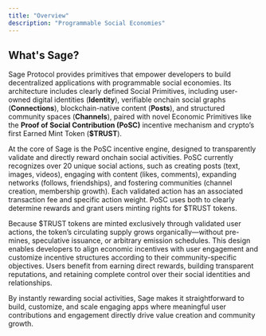 ```yaml
---
title: "Overview"
description: "Programmable Social Economies"
---
```


## What's Sage?

Sage Protocol provides primitives that empower developers to build decentralized applications with programmable social economies. Its architecture includes clearly defined Social Primitives, including user-owned digital identities (**Identity**), verifiable onchain social graphs (**Connections**), blockchain-native content (**Posts**), and structured community spaces (**Channels**), paired with novel Economic Primitives like the **Proof of Social Contribution (PoSC)** incentive mechanism and crypto’s first Earned Mint Token (**\$TRUST**).

At the core of Sage is the PoSC incentive engine, designed to transparently validate and directly reward onchain social activities. PoSC currently recognizes over 20 unique social actions, such as creating posts (text, images, videos), engaging with content (likes, comments), expanding networks (follows, friendships), and fostering communities (channel creation, membership growth). Each validated action has an associated transaction fee and specific action weight. PoSC uses both to clearly determine rewards and grant users minting rights for \$TRUST tokens.

Because \$TRUST tokens are minted exclusively through validated user actions, the token’s circulating supply grows organically—without pre-mines, speculative issuance, or arbitrary emission schedules. This design enables developers to align economic incentives with user engagement and customize incentive structures according to their community-specific objectives. Users benefit from earning direct rewards, building transparent reputations, and retaining complete control over their social identities and relationships.

By instantly rewarding social activities, Sage makes it straightforward to build, customize, and scale engaging apps where meaningful user contributions and engagement directly drive value creation and community growth.